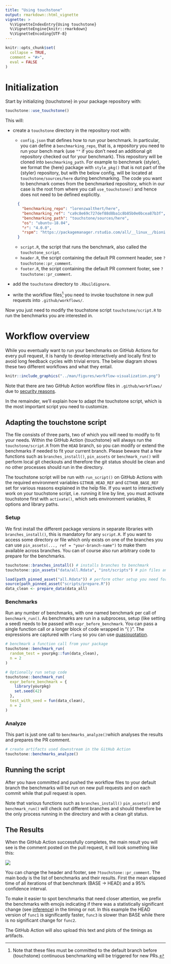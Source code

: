 ```yaml
---
title: "Using touchstone"
output: rmarkdown::html_vignette
vignette: >
  %\VignetteIndexEntry{Using touchstone}
  %\VignetteEngine{knitr::rmarkdown}
  %\VignetteEncoding{UTF-8}
---
```


```r
knitr::opts_chunk$set(
  collapse = TRUE,
  comment = "#>",
  eval = FALSE
)
```

# Initialization

Start by initializing {touchstone} in your package repository with:

```r
touchstone::use_touchstone()
```

This will:

- create a `touchstone` directory in the repository root with:

  * `config.json` that defines how to run your benchmark. In particular, you can
    define a `benchmarking_repo`, that is, a repository you need to run your bench mark 
    (use `""` if you don't need an additional git repository checked out for your 
    benchmark).
    This repository will be cloned into `benchmarking_path`. For example to benchmark
    {styler}, we format the {here} package with `style_pkg()` that is not part 
    of the {styler} repository, but with the below config, will be located at
    `touchstone/sources/here` during benchmarking. The code you want to 
    benchmark comes from the benchmarked repository, which in our case is the root 
    from where you call `use_touchstone()` and hence does not need to be defined 
    explicitly.
```json
    { 
      "benchmarking_repo": "lorenzwalthert/here", 
      "benchmarking_ref": "ca9c8e69c727def88d8ba1c8b85b0e0bcea87b3f", 
      "benchmarking_path": "touchstone/sources/here", 
      "os": "ubuntu-18.04", 
      "r": "4.0.0", 
      "rspm": "https://packagemanager.rstudio.com/all/__linux__/bionic/291" 
    }
```
  * `script.R`, the script that runs the benchmark, also called the `touchstone_script`.
  * `header.R`, the script containing the default PR comment header, see `?touchstone::pr_comment`.
  * `footer.R`, the script containing the default PR comment footer, see `?touchstone::pr_comment`.
  
- add the `touchstone` directory to `.Rbuildignore`.
- write the workflow files^[Note that these files must be committed to the default branch before
{touchstone} continuous benchmarking will be triggered for new PRs.] you need to
  invoke touchstone in new pull requests into `.github/workflows/`. 

Now you just need to modify the touchstone script `touchstone/script.R` to run 
the benchmarks you are interested in. 

# Workflow overview

While you eventually want to run your benchmarks on GitHub Actions for every 
pull request, it is handy to develop interactively and locally first to avoid 
long feedback cycles with trivial errors. The 
below diagram shows these two different workflows and what they entail.


```r
knitr::include_graphics("../man/figures/workflow-visualization.png")
```


Note that there are two GitHub Action workflow files in `.github/workflows/` due
to [security reasons](https://securitylab.github.com/research/github-actions-preventing-pwn-requests/).

In the remainder, we'll explain how to adapt the touchstone script, which is the
most important script you need to customize.

## Adapting the touchstone script

The file consists of three parts, two of which you will need to modify to fit your needs. Within the GitHub Action {touchstone} will always run the `touchstone/script.R` from the `HEAD` branch, so you can modify or extend the benchmarks if needed to fit your current branch. Please beware that a few 
functions such as `branches_install()`, `pin_assets` or `benchmark_run()` will 
perform local git checkouts and therefore the git status should be clean and no 
other processes should run in the directory.


The touchstone script will be run with `run_script()` on GitHub Actions with the
required environment variables `GITHUB_HEAD_REF` and `GITHUB_BASE_REF` set for 
various reasons explained in the help file. If you want to interactively work
on your touchstone script, i.e. running it line by line, you must activate
touchstone first with `activate()`, which sets environment variables, R options
and library paths.

### Setup

We first install the different package versions in separate libraries with `branches_install()`, this is mandatory for any `script.R`. If you want to access some directory or file which only exists on one of the branches you can use `pin_assets(..., ref = "your-branch-name")` to make them available across branches. You can of course also run arbitrary code to prepare for the benchmarks. 

```r
touchstone::branches_install() # installs branches to benchmark
touchstone::pin_assets("data/all.Rdata", "inst/scripts") # pin files and directories

load(path_pinned_asset("all.Rdata")) # perform other setup you need for the benchmarks
source(path_pinned_asset("scripts/prepare.R"))
data_clean <- prepare_data(data_all)
```

### Benchmarks

Run any number of benchmarks, with one named benchmark per call of `benchmark_run()`. As benchmarks are run in a subprocess, setup (like setting a seed) needs to be passed with `expr_before_benchmark`. You can pass a single function call or a longer block of code wrapped in "{ }". The expressions are captured with `rlang` so you can use [quasiquotation](https://rlang.r-lib.org/reference/quasiquotation.html).

```r
# benchmark a function call from your package
touchstone::benchmark_run(
  random_test = yourpkg::fun(data_clean),
  n = 2
)

# Optionally run setup code
touchstone::benchmark_run(
  expr_before_benchmark = {
    library(yourpkg)
    set.seed(42)
  },
  test_with_seed = fun(data_clean),
  n = 2
)
```

### Analyze

This part is just one call to `benchmarks_analyze()`which analyses the results and prepares the PR comment.

```r
# create artifacts used downstream in the GitHub Action
touchstone::benchmarks_analyze()
```


## Running the script

After you have committed and pushed the workflow files to your default branch 
the benchmarks will be run on new pull requests and on each commit while that 
pull request is open.

Note that various functions such as `branches_install()` `pin_assets()` and 
`benchmark_run()` will check out different branches
and should therefore be the only process running in the directory and with a clean
git status.


## The Results

When the GitHub Action successfully completes, the main result you will see is the comment posted on the pull request, it will look something like this:

![](../man/figures/screenshot-pr-comment.png)

You can change the header and footer, see `?touchstone::pr_comment`. The main body is the list of benchmarks and their results. First the mean elapsed time of all iterations of that benchmark (BASE $\rightarrow$ HEAD) and a 95% confidence interval.

To make it easier to spot benchmarks that need closer attention, we prefix the benchmarks with emojis indicating if there was a statistically significant change (see [inference](https://lorenzwalthert.github.io/touchstone/articles/inference.html)) in the timing or not. In this example the HEAD version of `func1` is significantly faster, `func3` is slower than BASE while there is no significant change for `func2`.

The GitHub Action will also upload this text and plots of the timings as artifacts.
